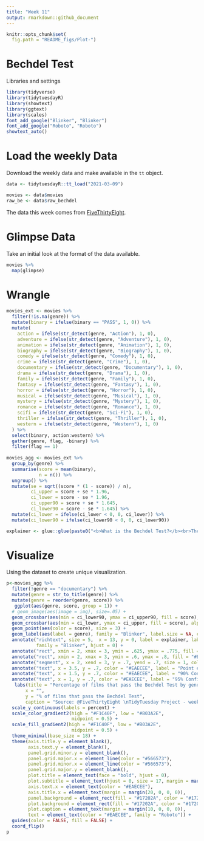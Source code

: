 ```yaml
---
title: "Week 11"
output: rmarkdown::github_document
---
```


```r
knitr::opts_chunk$set(
  fig.path = "README_figs/Plot-")
```

# Bechdel Test

 Libraries and settings
```r
library(tidyverse)
library(tidytuesdayR)
library(showtext)
library(ggtext)
library(scales)
font_add_google("Blinker", "Blinker")
font_add_google("Roboto", "Roboto")
showtext_auto()
```
# Load the weekly Data

Download the weekly data and make available in the `tt` object.
```r
data <- tidytuesdayR::tt_load("2021-03-09")

movies <- data$movies
raw_be <- data$raw_bechdel
```

The data this week comes from [FiveThirtyEight](https://github.com/fivethirtyeight/data/tree/master/bechdel). 

# Glimpse Data

Take an initial look at the format of the data available.

```r
movies %>% 
  map(glimpse)
```

# Wrangle
```r
movies_ext <- movies %>%
  filter(!is.na(genre)) %>%
  mutate(binary = ifelse(binary == "PASS", 1, 0)) %>%
  mutate(
    action = ifelse(str_detect(genre, "Action"), 1, 0),
    adventure = ifelse(str_detect(genre, "Adventure"), 1, 0),
    animation = ifelse(str_detect(genre, "Animation"), 1, 0),
    biography = ifelse(str_detect(genre, "Biography"), 1, 0),
    comedy = ifelse(str_detect(genre, "Comedy"), 1, 0),
    crime = ifelse(str_detect(genre, "Crime"), 1, 0),
    documentary = ifelse(str_detect(genre, "Documentary"), 1, 0),
    drama = ifelse(str_detect(genre, "Drama"), 1, 0),
    family = ifelse(str_detect(genre, "Family"), 1, 0),
    fantasy = ifelse(str_detect(genre, "Fantasy"), 1, 0),
    horror = ifelse(str_detect(genre, "Horror"), 1, 0),
    musical = ifelse(str_detect(genre, "Musical"), 1, 0),
    mystery = ifelse(str_detect(genre, "Mystery"), 1, 0),
    romance = ifelse(str_detect(genre, "Romance"), 1, 0),
    scifi = ifelse(str_detect(genre, "Sci-Fi"), 1, 0),
    thriller = ifelse(str_detect(genre, "Thriller"), 1, 0),
    western = ifelse(str_detect(genre, "Western"), 1, 0)
  ) %>%
  select(binary, action:western) %>%
  gather(genre, flag, -binary) %>%
  filter(flag == 1)
 
movies_agg <- movies_ext %>% 
  group_by(genre) %>% 
  summarise(score = mean(binary),
            n = n()) %>% 
  ungroup() %>% 
  mutate(se = sqrt((score * (1 - score)) / n),
         ci_upper = score + se * 1.96,
         ci_lower = score - se * 1.96,
         ci_upper90 = score + se * 1.645,
         ci_lower90 = score - se * 1.645) %>% 
  mutate(ci_lower = ifelse(ci_lower < 0, 0, ci_lower)) %>% 
  mutate(ci_lower90 = ifelse(ci_lower90 < 0, 0, ci_lower90))

explainer <- glue::glue(paste0("<b>What is the Bechdel Test?</b><br>The Bechdel Test measures female representation in cinema.<br>For a film to pass the test, it needs to meet three criteria:<br><br>1) it has to have at least two women in it, who<br>2) talk to each other, about<br>3) something besides a man"))


```


# Visualize

Using the dataset to create unique visualization.

```r
p<-movies_agg %>% 
  filter(!genre == "documentary") %>% 
  mutate(genre = str_to_title(genre)) %>% 
  mutate(genre = reorder(genre, score)) %>% 
   ggplot(aes(genre, score, group = 1)) +
  # geom_image(aes(image = img), size=.05) +
  geom_crossbar(aes(min = ci_lower90, ymax = ci_upper90, fill = score), color = "#17202A") +
  geom_crossbar(aes(min = ci_lower, ymax = ci_upper, fill = score), alpha = 0.5, color =  "#17202A") +
  geom_point(aes(color = score), size = 3) +
  geom_label(aes(label = genre), family = "Blinker", label.size = NA, color = "black", fontface = "bold") +
  annotate("richtext", size = 5,  x = 13, y = 0, label = explainer, label.size = NA, fill = NA, color = "#EAECEE",
           family = "Blinker", hjust = 0) +
  annotate("rect", xmin = 2, xmax = 3, ymin = .625, ymax = .775, fill = "#EAECEE") +
  annotate("rect", xmin = 2, xmax = 3, ymin = .6, ymax = .8, fill = "#EAECEE", alpha = 0.5) +
  annotate("segment", x = 2, xend = 3, y = .7, yend = .7, size = 1, color = "#17202A") +
  annotate("text", x = 3.5, y = .7, color = "#EAECEE", label = "Point estimate", family = "Blinker", fontface = "bold") +
  annotate("text", x = 1.5, y = .7, color = "#EAECEE", label = "90% Confidence Interval", family = "Blinker", fontface = "bold",size=3) +
  annotate("text", x = 1, y = .7, color = "#EAECEE", label = "95% Confidence Interval", family = "Blinkery", fontface = "bold",size=5) +
   labs(title = "Percentage of films that pass the Bechdel Test by genre 1970-2013",
       x = "",
       y = "% of films that pass the Bechdel Test",
       caption = "Source: @FiveThirtyEight \nTidyTuesday Project - week 11 \nVisualization: @Lacapary") +
  scale_y_continuous(labels = percent) +
  scale_color_gradient2(high = "#F1C40F", low = "#B03A2E",
                        midpoint = 0.5) +
  scale_fill_gradient2(high = "#F1C40F", low = "#B03A2E",
                        midpoint = 0.5) +
  theme_minimal(base_size = 18) +
  theme(axis.title.y = element_blank(),
        axis.text.y = element_blank(),
        panel.grid.minor.y = element_blank(),
        panel.grid.major.x = element_line(color = "#566573"),
        panel.grid.minor.x = element_line(color = "#566573"),
        panel.grid.major.y = element_blank(),
        plot.title = element_text(face = "bold", hjust = 0),
        plot.subtitle = element_text(hjust = 0, size = 17, margin = margin(0, 0, 20, 0)),
        axis.text.x = element_text(color = "#EAECEE"),
        axis.title.x = element_text(margin = margin(20, 0, 0, 0)),
        panel.background = element_rect(fill = "#17202A", color = "#17202A"),
        plot.background = element_rect(fill = "#17202A", color = "#17202A"),
        plot.caption = element_text(margin = margin(10, 0, 0, 0)),
        text = element_text(color = "#EAECEE", family = "Roboto")) +
  guides(color = FALSE, fill = FALSE) +
  coord_flip()
p
```